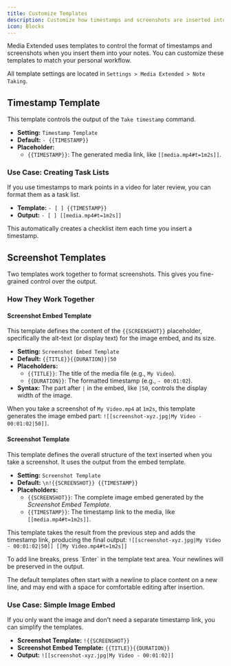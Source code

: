 ```yaml
---
title: Customize Templates
description: Customize how timestamps and screenshots are inserted into your notes.
icon: Blocks
---
```


Media Extended uses templates to control the format of timestamps and screenshots when you insert them into your notes. You can customize these templates to match your personal workflow.

All template settings are located in `Settings > Media Extended > Note Taking`.

## Timestamp Template

This template controls the output of the `Take timestamp` command.

- **Setting:** `Timestamp Template`
- **Default:** `- {{TIMESTAMP}}`
- **Placeholder:**
  - `{{TIMESTAMP}}`: The generated media link, like `[[media.mp4#t=1m2s]]`.

### Use Case: Creating Task Lists

If you use timestamps to mark points in a video for later review, you can format them as a task list.

- **Template:** `- [ ] {{TIMESTAMP}}`
- **Output:** `- [ ] [[media.mp4#t=1m2s]]`

This automatically creates a checklist item each time you insert a timestamp.

## Screenshot Templates

Two templates work together to format screenshots. This gives you fine-grained control over the output.

### How They Work Together

<div className="fd-steps [&_h4]:fd-step">

#### Screenshot Embed Template

This template defines the content of the `{{SCREENSHOT}}` placeholder, specifically the alt-text (or display text) for the image embed, and its size.

-   **Setting:** `Screenshot Embed Template`
-   **Default:** `{{TITLE}}{{DURATION}}|50`
-   **Placeholders:**
    -   `{{TITLE}}`: The title of the media file (e.g., `My Video`).
    -   `{{DURATION}}`: The formatted timestamp (e.g., `- 00:01:02`).
-   **Syntax:** The part after `|` in the embed, like `|50`, controls the display width of the image.

When you take a screenshot of `My Video.mp4` at `1m2s`, this template generates the image embed part: `![[screenshot-xyz.jpg|My Video - 00:01:02|50]]`.

#### Screenshot Template

This template defines the overall structure of the text inserted when you take a screenshot. It uses the output from the embed template.

-   **Setting:** `Screenshot Template`
-   **Default:** `\n!{{SCREENSHOT}} {{TIMESTAMP}}`
-   **Placeholders:**
    -   `{{SCREENSHOT}}`: The complete image embed generated by the *Screenshot Embed Template*.
    -   `{{TIMESTAMP}}`: The timestamp link to the media, like `[[media.mp4#t=1m2s]]`.

This template takes the result from the previous step and adds the timestamp link, producing the final output:
`![[screenshot-xyz.jpg|My Video - 00:01:02|50]] [[My Video.mp4#t=1m2s]]`

</div>

<Callout title="Controlling Line Breaks and Spacing">
  To add line breaks, press `Enter` in the template text area. Your newlines will be preserved in the output.
  
  The default templates often start with a newline to place content on a new line, and may end with a space for comfortable editing after insertion.
</Callout>

### Use Case: Simple Image Embed

If you only want the image and don't need a separate timestamp link, you can simplify the templates.

- **Screenshot Template:** `!{{SCREENSHOT}}`
- **Screenshot Embed Template:** `{{TITLE}}{{DURATION}}`
- **Output:** `![[screenshot-xyz.jpg|My Video - 00:01:02]]`
